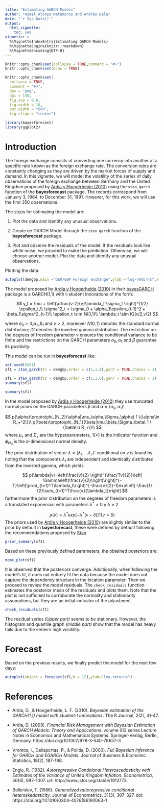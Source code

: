 ---
title: "Estimating GARCH Models"
author: "Asael Alonzo Matamoros and Andrés Dala"
date: "`r Sys.Date()`"
output: 
  html_vignette: 
    toc: yes
vignette: >
  %\VignetteIndexEntry{Estimating GARCH Models}
  %\VignetteEngine{knitr::rmarkdown}
  %\VignetteEncoding{UTF-8}
---

```{r setup, include=FALSE}
knitr::opts_chunk$set(collapse = TRUE,comment = "#>")
knitr::opts_chunk$set(echo = TRUE)

knitr::opts_chunk$set(
  collapse = TRUE,
  comment = "#>",
  dev = "png",
  dpi = 150,
  fig.asp = 0.8,
  fig.width = 10,
  out.width = "60%",
  fig.align = "center")
```


```{r,message=FALSE}
library(bayesforecast)
library(ggplot2)
```

# Introduction


The foreign exchange consists of converting one currency into another at a specific rate known as the foreign exchange rate. The conversion rates are constantly changing as they are driven by the market forces of supply and demand. In this vignette, we will model the volatility of the series of daily observations of the foreign exchange between Germany and the United Kingdom proposed by [Ardia y Hoogerheide (2010)](https://journal.r-project.org/archive/2010/RJ-2010-014/RJ-2010-014.pdf) using the <code>stan_garch</code> function of the **bayesforecast** package. The records correspond from January 3, 1984, to December 31, 1991. However, for this work, we will use the first 350 observations.

The steps for estimating the model are:

<ol>

<li>

Plot the data and identify any unusual observations.

</li>

<li>

Create de GARCH Model through the <code>stan_garch</code> function of the **bayesforecast** package.

</li>

<li>

Plot and observe the residuals of the model. If the residuals look like white noise, we proceed to make the prediction. Otherwise, we will choose another model. Plot the data and identify any unusual observations.

</li>

</ol>

Plotting the data:

```{r,demgbp}
autoplot(demgbp,main ="DEM/GBP Foreign exchange",ylab ="log-returns",x = "Days" )
```

The model proposed by [Ardia y Hoogerheide (2010)](https://journal.r-project.org/archive/2010/RJ-2010-014/RJ-2010-014.pdf) in their [bayesGARCH](https://github.com/ArdiaD/bayesGARCH) package is a GARCH(1,1) with t-student innovations of the form:


$$
y_t = \mu + \left(\dfrac{v-2}{v}\lambda_t \sigma_t \right)^{1/2} \epsilon_t,\\
\sigma^2_t = \sigma_0 + \alpha_1\epsilon_{t-1}^2 + \beta_1\sigma^2_{t-1}\\
\epsilon_t \sim N(0,1)\\
\lambda_t \sim IG(v/2,v/2)
$$

where $\sigma_0 > 0$,$\alpha_1,\beta_1$ and $v > 2$, moreover $N(0,1)$ denotes the standard normal distribution; $IG$ denotes the inverted gamma distribution. The restriction on the degrees of freedom parameter $v$ ensures the conditional variance to be finite and the restrictions on the GARCH parameters $\sigma_0, \alpha_1$ and $\beta$ guarantee its positivity.

This model can be run in **bayesforecast** like:

```{r,echo=FALSE,results='hide'}
set.seed(6551)
sf1 = stan_garch(ts = demgbp,order = c(1,1,0),genT = TRUE,chains = 1)
```

```{r,eval=FALSE}
sf1 = stan_garch(ts = demgbp,order = c(1,1,0),genT = TRUE,chains = 1)
summary(sf1)
```

```{r,echo=FALSE}
summary(sf1)
```


In the model proposed by  [Ardia y Hoogerheide (2010)](https://journal.r-project.org/archive/2010/RJ-2010-014/RJ-2010-014.pdf) they use truncated normal priors on the GARCH parameters $\beta$ and $\alpha=(\sigma_0,\alpha_1)'$

$$
p(\alpha)\propto\phi_{N_2}(\alpha|\mu_\alpha,\Sigma_\alpha) 1 \{\alpha\in R_+^2\}\\
p(\beta)\propto\phi_{N_1}(\beta|\mu_\beta,\Sigma_\beta) 1 \{\beta\in R_+\}\\
$$
where $\mu_\bullet$ and $\Sigma_\bullet$ are the hyperparameters, $1\{\bullet\}$ is the indicator function and $\phi_{N_d}$ is the d-dimensional normal density.

The prior distribution of vector $\lambda=(\lambda_1,...\lambda_T)'$ conditional on $v$ is found by noting that the components $\lambda_t$ are independent and identically distributed from the inverted gamma, which yields

$$
p(\lambda|v)=\left(\frac{v}{2} \right)^{\frac{Tv}{2}}\left[ \Gamma\left(\frac{v}{2}\right)\right]^{-T}\left(\prod_{t=1}^T\lambda_t\right)^{-\frac{v}{2}-1}exp\left[-\frac{1}{2}\sum_{t=1}^T\frac{v}{\lambda_t}\right]
$$
furthermore the prior distribution on the degrees of freedom parameters is a translated exponencial with parameters $\lambda^*>0$ y $\delta\geq2$ 

$$
p(v)=\lambda^*exp[-\lambda^*(v-\delta)]1\{v>\delta\}
$$
The priors used by [Ardia y Hoogerheide (2010)](https://journal.r-project.org/archive/2010/RJ-2010-014/RJ-2010-014.pdf) are slightly similar to the prior by default in **bayesforecast**, these were defined by default following the recommendations proposed by [Stan](https://github.com/stan-dev/stan/wiki/Prior-Choice-Recommendations).

```{r}
prior_summary(sf1)
```

Based on these previously defined parameters, the obtained posteriors are:

```{r}
mcmc_plot(sf1)
```

It is observed that the posteriors converge. Additionally, when following the model's fit, it does not entirely fit the data because the model does not capture the dependency structure in the location parameter. Then we proceed to review the model residuals. The <code>check_residuals</code> function estimates the posterior mean of the residuals and plots them. Note that the plot is not sufficient to corroborate the normality and stationarity assumptions, but they are an initial indicator of the adjustment.

```{r,residuals_demgbp}
check_residuals(sf1)
```

The residual series *(Upper part)* seems to be stationary. However, the histogram and quantile graph *(middle part)* show that the model has heavy tails due to the series's high volatility.

# Forecast

Based on the previous results, we finally predict the model for the next few days:

```{r,forecast_demgbp}
autoplot(object = forecast(sf1,h = 12),ylab="log-returns")
```


# References

 - Ardia, D., & Hoogerheide, L. F. (2010). *Bayesian estimation of the GARCH(1,1) model with student-t innovations*. The R Journal, 2(2), 41-47.

 - Ardia, D. (2008). *Financial Risk Management with Bayesian Estimation of GARCH Models: Theory and Applications*.
volume 612 series Lecture Notes in Economics and Mathematical Systems. Springer-Verlag, Berlin, Germany.
https://doi.org/10.1007/978-3-540-78657-3

- Vrontos, I., Dellaportas, P., & Politis, D. (2000). *Full Bayesian Inference for GARCH and EGARCH Models*. Journal of Business & Economic Statistics, 18(2), 187-198.

- Engle, R. (1982). *Autoregressive Conditional Heteroscedasticity with Estimates of the Variance of United Kingdom Inflation. Econometrica*, 50(4), 987-1007. url: http://www.jstor.org/stable/1912773.

- Bollerslev, T. (1986). *Generalized autoregressive conditional heteroskedasticity*. Journal of Econometrics. 31(3), 307-327. doi:  https://doi.org/10.1016/0304-4076(86)90063-1
